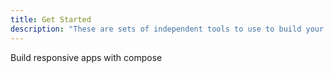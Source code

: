 ```yaml
---
title: Get Started
description: "These are sets of independent tools to use to build your product"
---
```


<Columns cols={2}>
    <Card
      title="Vary"
      icon="bolt"
      href="../tools/vary"
      arrow="true"
    >
        Build responsive apps with compose
    </Card>
</Columns>
